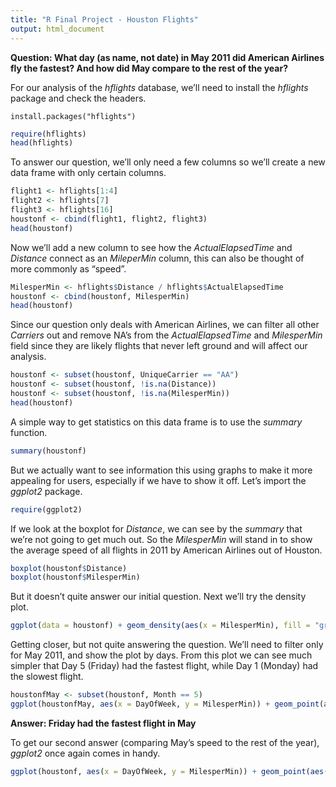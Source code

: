```yaml
---
title: "R Final Project - Houston Flights"
output: html_document
---
```


**Question: What day (as name, not date) in May 2011 did American Airlines fly the fastest? And how did May compare to the rest of the year?**

For our analysis of the *hflights* database, we'll need to install the *hflights* package and check the headers.
```
install.packages("hflights")
```
```r
require(hflights)
head(hflights)
```

To answer our question, we'll only need a few columns so we'll create a new data frame with only certain columns.
```r
flight1 <- hflights[1:4]
flight2 <- hflights[7]
flight3 <- hflights[16]
houstonf <- cbind(flight1, flight2, flight3)
head(houstonf)
```

Now we'll add a new column to see how the *ActualElapsedTime* and *Distance* connect as an *MileperMin* column, this can also be thought of more commonly as "speed".
```r
MilesperMin <- hflights$Distance / hflights$ActualElapsedTime
houstonf <- cbind(houstonf, MilesperMin)
head(houstonf)
```

Since our question only deals with American Airlines, we can filter all other *Carriers* out and remove NA's from the *ActualElapsedTime* and *MilesperMin* field since they are likely flights that never left ground and will affect our analysis.
```r
houstonf <- subset(houstonf, UniqueCarrier == "AA")
houstonf <- subset(houstonf, !is.na(Distance))
houstonf <- subset(houstonf, !is.na(MilesperMin))
head(houstonf)
```

A simple way to get statistics on this data frame is to use the *summary* function.
```r
summary(houstonf)
```

But we actually want to see information this using graphs to make it more appealing for users, especially if we have to show it off. Let's import the *ggplot2* package.
```r
require(ggplot2)
```

If we look at the boxplot for *Distance*, we can see by the *summary* that we're not going to get much out. So the *MilesperMin* will stand in to show the average speed of all flights in 2011 by American Airlines out of Houston.
```r
boxplot(houstonf$Distance)
boxplot(houstonf$MilesperMin)
```

But it doesn't quite answer our initial question. Next we'll try the density plot.
```r
ggplot(data = houstonf) + geom_density(aes(x = MilesperMin), fill = "grey50")
```

Getting closer, but not quite answering the question. We'll need to filter only for May 2011, and show the plot by days. From this plot we can see much simpler that Day 5 (Friday) had the fastest flight, while Day 1 (Monday) had the slowest flight.
```r
houstonfMay <- subset(houstonf, Month == 5)
ggplot(houstonfMay, aes(x = DayOfWeek, y = MilesperMin)) + geom_point(aes(color = DayofMonth))
```

**Answer: Friday had the fastest flight in May**


To get our second answer (comparing May's speed to the rest of the year), *ggplot2* once again comes in handy.
```r
ggplot(houstonf, aes(x = DayOfWeek, y = MilesperMin)) + geom_point(aes(color = houstonf$DayofMonth)) + facet_wrap(~Month)
```


